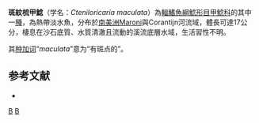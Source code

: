 {{Speciesbox
| status = NE
| status_system = IUCN3.1
| taxon = Cteniloricaria maculata
| authority = [[Boeseman|Boeseman]], 1971
| synonyms = *''Parasturisoma maculata'' <small>Boeseman, 1971</small>
*''Harttia maculata'' <small>Boeseman, 1971</small>
}}

'''斑紋梳甲鯰'''（学名：''Cteniloricaria maculata''）為[[輻鰭魚綱|輻鰭魚綱]][[鯰形目|鯰形目]][[甲鯰科|甲鯰科]]的其中一[[種|種]]，為熱帶淡水魚，分布於[[南美洲|南美洲]]Maroni與Corantijn河流域，體長可達17公分，棲息在沙石底質、水質清澈且流動的溪流底層水域，生活習性不明。

其[[种加词|种加词]]“''maculata''”意为“有斑点的”。

== 参考文献 ==
*{{FishBase_species|genus=Cteniloricaria|species=maculata|year=2014|month=11}}

{{Taxonbar|from=Q3760647}}

[[Category:梳甲鯰屬|B]]
[[Category:1971年描述的鱼类|B]]
